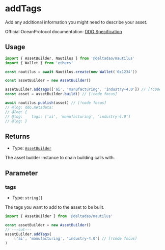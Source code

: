 # addTags

Add any additional information you might need to describe your asset.

Official OceanProtocol documentation: [DDO Specification](https://docs.oceanprotocol.com/developers/ddo-specification)

## Usage

```ts twoslash
import { AssetBuilder, Nautilus } from '@deltadao/nautilus'
import { Wallet } from 'ethers'

const nautilus = await Nautilus.create(new Wallet('0x1234'))

const assetBuilder = new AssetBuilder()

assetBuilder.addTags(['ai', 'manufacturing', 'industry-4.0']) // [!code focus]
const asset = assetBuilder.build() // [!code focus]

await nautilus.publish(asset) // [!code focus]
// @log: ddo.metadata: 
// @log: { 
// @log:    tags: ['ai', 'manufacturing', 'industry-4.0']
// @log: }
```

## Returns

- Type: [`AssetBuilder`](/docs/api/AssetBuilder)

The asset builder instance to chain building calls with.

## Parameter

### tags

- Type: `string[]`

The tags you want to add to the asset to be built.

```ts twoslash
import { AssetBuilder } from '@deltadao/nautilus'

const assetBuilder = new AssetBuilder()
// ---cut---
assetBuilder.addTags(
    ['ai', 'manufacturing', 'industry-4.0'] // [!code focus]
) 
```